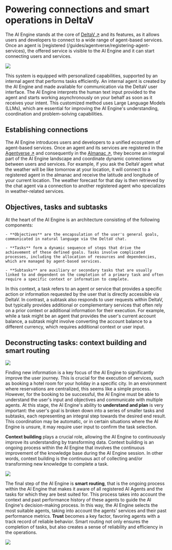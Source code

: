 # Powering connections and smart operations in DeltaV

The AI Engine stands at the core of [DeltaV ↗️](https://deltav.agentverse.ai/login) and its features, as it allows users and developers to connect to a wide range of agent-based services. Once an agent is [registered (/guides/agentverse/registering-agent-services), the offered service is visible to the AI Engine and it can start connecting users and services.

![](../../../src/images/missing.jpeg)

This system is equipped with personalized capabilities, supported by an internal agent that performs tasks efficiently. An internal agent is created by the AI Engine and made available for communication via the DeltaV user interface. The AI Engine interprets the human text input provided to the agent and starts working asynchronously on your behalf as soon as it receives your intent. This customized method uses Large Language Models (LLMs), which are essential for improving the AI Engine's understanding, coordination and problem-solving capabilities.

## Establishing connections

The AI Engine introduces users and developers to a unified ecosystem of agent-based services. Once an agent and its services are registered in the [Agentverse ↗️](/concepts/agent-services/agentverse-intro) and consequently in the [Almanac ↗️](/references/contracts/uagents-almanac/almanac-overview), they become an integral part of the AI Engine landscape and coordinate dynamic connections between users and services. For example, if you ask the DeltaV agent what the weather will be like tomorrow at your location, it will connect to a registered agent in the almanac and receive the latitude and longitude of your current location. The weather forecast for that day is then retrieved by the chat agent via a connection to another registered agent who specializes in weather-related services.

## Objectives, tasks and subtasks

At the heart of the AI Engine is an architecture consisting of the following components:

    - **Objectives** are the encapsulation of the user's general goals, communicated in natural language via the DeltaV chat.

    - **Tasks** form a dynamic sequence of steps that drive the achievement of these defined goals. Tasks involve complicated processes, including the allocation of resources and dependencies, which are managed by agent-based services.

    - **Subtasks** are auxiliary or secondary tasks that are usually linked to and dependent on the completion of a primary task and often require a specific context or information to complete.

In this context, a task refers to an agent or service that provides a specific action or information requested by the user that is directly accessible via DeltaV. In contrast, a subtask also responds to user requests within DeltaV, but typically provides additional or complementary services that often rely on a prior context or additional information for their execution. For example, while a task might be an agent that provides the user's current account balance, a subtask might involve converting the account balance to a different currency, which requires additional context or user input.

## Deconstructing tasks: context building and smart routing

![](../../../src/images/missing.jpeg)

Finding new information is a key focus of the AI Engine to significantly improve the user journey. This is crucial for the execution of services, such as booking a hotel room for your holiday in a specific city. In an environment where reservations are centralized, this seems like a simple process. However, for the booking to be successful, the AI Engine must be able to understand the user's input and objectives and communicate with multiple agents. At this stage, the AI Engine's ability to **understand and plan** is very important: the user's goal is broken down into a series of smaller tasks and subtasks, each representing an integral step towards the desired end result. This coordination may be automatic, or in certain situations where the AI Engine is unsure, it may require user input to confirm the task selection.

**Context building** plays a crucial role, allowing the AI Engine to continuously improve its understanding by transforming data. Context building is an ongoing process within the AI Engine that involves the continuous improvement of the knowledge base during the AI Engine session. In other words, context building is the continuous act of collecting and/or transforming new knowledge to complete a task.

![](../../../src/images/missing.jpeg)

The final step of the AI Engine is **smart routing**, that is the ongoing process within the AI Engine that makes it aware of all registered AI Agents and the tasks for which they are best suited for. This process takes into account the context and past performance history of these agents to guide the AI Engine's decision-making process. In this way, the AI Engine selects the most suitable agents, taking into account the agents' services and their past performance metrics. **Trust** becomes a key factor, favoring agents with a track record of reliable behavior. Smart routing not only ensures the completion of tasks, but also creates a sense of reliability and efficiency in the operations.

![](../../../src/images/missing.jpeg)
